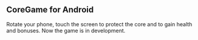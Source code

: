 == CoreGame for Android ==
Rotate your phone, touch the screen to protect the core and to gain health and bonuses. Now the game is in development.
